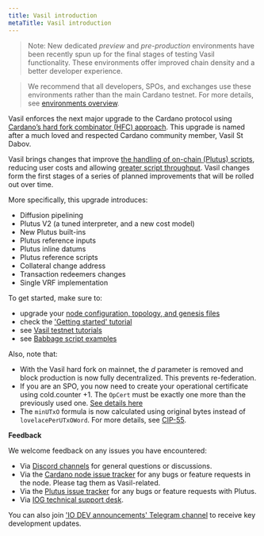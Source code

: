 ```yaml
---
title: Vasil introduction
metaTitle: Vasil introduction
---
```


>Note: New dedicated *preview* and *pre-production* environments have been recently spun up for the final stages of testing Vasil functionality. These environments offer improved chain density and a better developer experience.

>We recommend that all developers, SPOs, and exchanges use these environments rather than the main Cardano testnet. For more details, see [environments overview](https://docs.cardano.org/cardano-testnet/getting-started/#environments).

Vasil enforces the next major upgrade to the Cardano protocol using [Cardano’s hard fork combinator (HFC) approach](https://docs.cardano.org/learn/about-hard-forks). This upgrade is named after a much loved and respected Cardano community member, Vasil St Dabov.

Vasil brings changes that improve [the handling of on-chain (Plutus) scripts](https://iohk.io/en/blog/posts/2022/04/13/boosting-cardano-s-throughput-with-script-referencing/), reducing user costs and allowing [greater script throughput](https://iohk.io/en/blog/posts/2022/03/21/increasing-the-transaction-throughput-of-cardano/). Vasil changes form the first stages of a series of planned improvements that will be rolled out over time.

More specifically, this upgrade introduces:

-   Diffusion pipelining
-   Plutus V2 (a tuned interpreter, and a new cost model)
-   New Plutus built-ins
-   Plutus reference inputs
-   Plutus inline datums
-   Plutus reference scripts
-   Collateral change address
-   Transaction redeemers changes
-   Single VRF implementation

To get started, make sure to:

* upgrade your [node configuration, topology, and genesis files](https://book.world.dev.cardano.org/environments.html)
* check the ['Getting started' tutorial](/cardano-testnet/getting-started)
* see [Vasil testnet tutorials](https://github.com/input-output-hk/Vasil-testnet)
* see [Babbage script examples](https://github.com/input-output-hk/cardano-node-wiki/blob/main/docs/reference/plutus/babbage-script-example.md)

Also, note that:

-  With the Vasil hard fork on mainnet, the *d* parameter is removed and block production is now fully decentralized. This prevents re-federation.
-   If you are an SPO, you now need to create your operational certificate using cold.counter +1. The `OpCert` must be exactly one more than the previously used one. [See details here](https://github.com/input-output-hk/cardano-node-wiki/blob/main/docs/stake-pool-operations/7_KES_period.md#warning-vasil-hard-fork-breaking-changes)
-   The `minUTxO` formula is now calculated using original bytes instead of `lovelacePerUTxOWord`. For more details, see [CIP-55](https://cips.cardano.org/cips/cip55/).

**Feedback**

We welcome feedback on any issues you have encountered:
+ Via [Discord channels](https://discord.com/channels/826816523368005654/826816523964383263) for general questions or discussions.
+ Via the [Cardano node issue tracker](https://github.com/input-output-hk/cardano-node/issues) for any bugs or feature requests in the node. Please tag them as Vasil-related.
+ Via the [Plutus issue tracker](https://github.com/input-output-hk/plutus/issues) for any bugs or feature requests with Plutus.
+ Via [IOG technical support desk](https://iohk.zendesk.com/hc/en-us/categories/900000102203-Shelley-Testnet).

You can also join ['IO DEV announcements' Telegram channel](https://t.me/IOdevannouncements) to receive key development updates.
